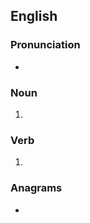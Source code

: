 {{also|Hucks}}
==English==

===Pronunciation===
* {{IPA|/hʌks/|lang=en}}

===Noun===
{{head|en|noun plural form}}

# {{plural of|huck|lang=en}}

===Verb===
{{head|en|verb form}}

# {{en-third person singular of|huck}}

===Anagrams===
* {{anagrams|en|a=chksu|Shuck|shuck}}
